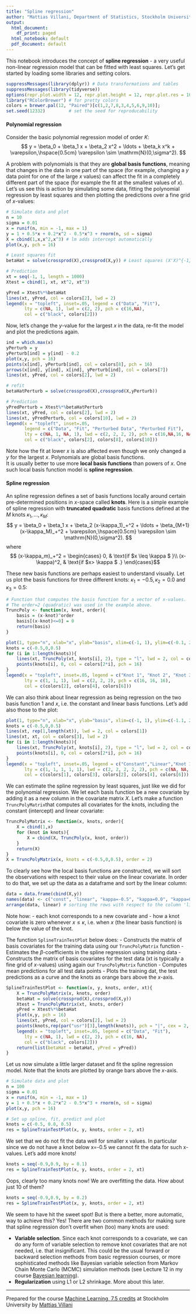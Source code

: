 ```yaml
---
title: "Spline regression"
author: "Mattias Villani, Department of Statistics, Stockholm University"
output:
  html_document:
    df_print: paged
  html_notebook: default
  pdf_document: default
---
```


This notebook introduces the concept of **spline regression** - a very useful non-linear regression model that can be fitted with least squares.
Let's get started by loading some libraries and setting colors.
```r
suppressMessages(library(dplyr)) # Data transformations and tables
suppressMessages(library(tidyverse))
options(repr.plot.width = 12, repr.plot.height = 12, repr.plot.res = 100) # plot size
library("RColorBrewer") # for pretty colors
colors = brewer.pal(12, "Paired")[c(1,2,7,8,3,4,5,6,9,10)];
set.seed(12332)         # set the seed for reproducability
```

#### Polynomial regression
Consider the basic polynomial regression model of order $K$:
$$ y = \beta_0 + \beta_1 x + \beta_2 x^2 + \ldots + \beta_k x^k + \varepsilon,\hspace{0.5cm} \varepsilon \sim \mathrm{N}(0,\sigma^2). $$

A problem with polynomials is that they are **global basis functions**, meaning that changes in the data in one part of the space (for example, changing a $y$ data point for one of the large $x$ values) can affect the fit in a completely different part of the space (for example the fit at the smallest values of $x$). Let's us see this is action by simulating some data, fitting the polynomial regression by least squares and then plotting the predictions over a fine grid of $x$-values:

```r
# Simulate data and plot
n = 10
sigma = 0.01
x = runif(n, min = -1, max = 1)
y = 1 + 0.5*x + 0.2*x^2 - 0.5*x^3 + rnorm(n, sd = sigma)
X = cbind(1,x,x^2,x^3) # lm adds intercept automatically
plot(x,y, pch = 16)

# Least squares fit
betaHat = solve(crossprod(X),crossprod(X,y)) # Least squares (X'X)^{-1}(X'y)

# Prediction
xt = seq(-1, 1, length = 1000)
Xtest = cbind(1, xt, xt^2, xt^3)

yPred = Xtest%*%betaHat
lines(xt, yPred, col = colors[2], lwd = 2)
legend(x = "topleft", inset=.05, legend = c("Data", "Fit"),  
       lty = c(NA, 1), lwd = c(2, 2), pch = c(16,NA),
       col = c("black", colors[2]))
```

Now, let's change the $y$-value for the largest $x$ in the data, re-fit the model and plot the predictions again.

```r
ind = which.max(x)
yPerturb = y
yPerturb[ind] = y[ind] - 0.2
plot(x,y, pch = 16)
points(x[ind], yPerturb[ind], col = colors[8], pch = 16)
arrows(x[ind], y[ind], x[ind], yPerturb[ind], col = colors[7])
lines(xt, yPred, col = colors[2], lwd = 2)

# refit
betaHatPerturb = solve(crossprod(X),crossprod(X,yPerturb))

# Prediction
yPredPerturb = Xtest%*%betaHatPerturb
lines(xt, yPred, col = colors[2], lwd = 2)
lines(xt, yPredPerturb, col = colors[10], lwd = 2)
legend(x = "topleft", inset=.05, 
       legend = c("Data", "Fit", "Perturbed Data", "Perturbed Fit"),  
       lty = c(NA, 1, NA, 1), lwd = c(2, 2, 2, 2), pch = c(16,NA,16, NA),
       col = c("black", colors[2], colors[8], colors[10]))
```

Note how the fit at lower $x$ is also affected even though we only changed a $y$ for the largest $x$. Polynomials are global basis functions. <br>
It is usually better to use more **local basis functions** than powers of $x$. One such local basis function model is **spline regression**.

#### Spline regression
An spline regression defines a set of basis functions locally around certain pre-determined positions in $x$-space called **knots**. Here is a simple example of spline regression with **truncated quadratic** basis functions defined at the $M$ knots $\kappa_1,\ldots,\kappa_M$:
$$ y = \beta_0 + \beta_1 x + \beta_2 (x-\kappa_1)_+^2 + \ldots + \beta_{M+1}(x-\kappa_M)_+^2 + \varepsilon,\hspace{0.5cm} \varepsilon \sim \mathrm{N}(0,\sigma^2). $$
where
$$ (x-\kappa_m)_+^2 = 
\begin{cases}
    0, & \text{if $x \leq \kappa $ }\\
    (x-\kappa)^2, & \text{if $x> \kappa $ .}
\end{cases}$$

These new basis functions are perhaps easiest to understand visually. Let us plot the basis functions for three different knots: $\kappa_1=-0.5, \kappa_2=0.0$ and $\kappa_3=0.5$:

```r
# Function that computes the basis function for a vector of x-values. 
# The order=2 (quadratic) was used in the example above.
TruncPoly <- function(x, knot, order){
    basis = (x-knot)^order
    basis[(x-knot)<=0] = 0 
    return(basis)
}

plot(1, type="n", xlab="x", ylab="basis", xlim=c(-1, 1), ylim=c(-0.1, 2.2))
knots = c(-0.5,0,0.5)
for (i in 1:length(knots)){
    lines(xt, TruncPoly(xt, knots[i], 2), type = "l", lwd = 2, col = colors[2*i])
    points(knots[i], 0, col = colors[2*i], pch = 16)
}
legend(x = "topleft", inset=.05, legend = c("Knot 1", "Knot 2", "Knot 3"),  
       lty = c(1, 1, 1), lwd = c(2, 2, 2), pch = c(16, 16, 16),
       col = c(colors[2], colors[4], colors[6]))
```

We can also think about linear regression as being regression on the two basis function $1$ and $x$, i.e. the constant and linear basis functions. Let's add also those to the plot:

```r
plot(1, type="n", xlab="x", ylab="basis", xlim=c(-1, 1), ylim=c(-1.1, 2.2))
knots = c(-0.5,0,0.5)
lines(xt, rep(1,length(xt)), lwd = 2, col = colors[1])
lines(xt, xt, col = colors[3], lwd = 2)
for (i in 1:length(knots)){
    lines(xt, TruncPoly(xt, knots[i], 2), type = "l", lwd = 2, col = colors[2*i])
    points(knots[i], 0, col = colors[2*i], pch = 16)
}
legend(x = "topleft", inset=.05, legend = c("Constant","Linear","Knot 1", "Knot 2", "Knot 3"),  
       lty = c(1, 1, 1, 1, 1), lwd = c(2, 2, 2, 2, 2), pch = c(NA, NA, 16, 16, 16),
       col = c(colors[1], colors[3], colors[2], colors[4], colors[6]))
```

We can estimate the spline regression by least squares, just like we did for the polynomial regression. We let each basis function be a new covariate by adding it as a new column in the covariate matrix $X$. Let's make a function `TruncPolyMatrix`that computes all covariates for the knots, including the constant (intercept) and linear covariate:

```r
TruncPolyMatrix <- function(x, knots, order){
    X = cbind(1,x)
    for (knot in knots){
        X = cbind(X, TruncPoly(x, knot, order))
    } 
    return(X)
}
X = TruncPolyMatrix(x, knots = c(-0.5,0,0.5), order = 2)
```

To clearly see how the local basis functions are constructed, we will sort the observations with respect to their value on the linear covariate.
In order to do that, we set up the data as a dataframe and sort by the linear column:

```r
data = data.frame(cbind(X,y))
names(data) <- c("const", "linear", "kappa=-0.5", "kappa=0.0", "kappa=0.5", "y")
arrange(data, linear) # sorting the rows with respect to the column 'linear'
```

Note how:
- each knot corresponds to a new covariate and
- how a knot covariate is zero whenever $x\leq \kappa$, i.e. when $x$ (the linear basis function) is below the value of the knot.

The function `SplineTrainTestPlot` below does:
- Constructs the matrix of basis covariates for the training data using our `TruncPolyMatrix` function
- Estimates the $\beta$-coefficients in the spline regression using training data
- Constructs the matrix of basis covariates for the test data (xt is typically a fine grid of $x$-values) using again our `TruncPolyMatrix` function
- Computes mean predictions for all test data points 
- Plots the training dat, the test predictions as a curve and the knots as orange bars above the $x$-axis.

```r
SplineTrainTestPlot <- function(x, y, knots, order, xt){
    X = TruncPolyMatrix(x, knots, order)
    betaHat = solve(crossprod(X),crossprod(X,y))
    Xtest = TruncPolyMatrix(xt, knots, order)
    yPred = Xtest%*%betaHat
    plot(x,y, pch = 16)
    lines(xt, yPred, col = colors[2], lwd = 2)
    points(knots,rep(par("usr")[3],length(knots)), pch = "|", cex = 2, col = colors[4])
    legend(x = "topleft", inset=.05, legend = c("Data", "Fit"),  
       lty = c(NA, 1), lwd = c(2, 2), pch = c(16, NA),
       col = c("black", colors[2]))
    return(list(betaHat = betaHat, yPred = yPred))
}
```
Let us now simulate a little larger dataset and fit the spline regression model. Note that the knots are plotted by orange bars above the $x$-axis.
```r
# Simulate data and plot
n = 100
sigma = 0.01
x = runif(n, min = -1, max = 1)
y = 1 + 0.5*x + 0.2*x^2 - 0.5*x^3 + rnorm(n, sd = sigma)
plot(x,y, pch = 16)

# Set up spline, fit, predict and plot
knots = c(-0.5, 0.0, 0.5)
res = SplineTrainTestPlot(x, y, knots, order = 2, xt)
```
We set that we do not fit the data well for smaller x values. In particular since we do not have a knot below x=-0.5 we cannot fit the data for such x-values. Let's add more knots!

```r
knots = seq(-0.9,0.9, by = 0.1)
res = SplineTrainTestPlot(x, y, knots, order = 2, xt)
```
Oops, clearly too many knots now! We are overfitting the data. How about just 10 of them?
```r
knots = seq(-0.9,0.9, by = 0.2)
res = SplineTrainTestPlot(x, y, knots, order = 2, xt)
```

We seem to have hit the sweet spot! But is there a better, more automatic, way to achieve this? Yes! There are two common methods for making sure that spline regression don't overfit when (too) many knots are used:

- **Variable selection**. Since each knot corresponds to a covariate, we can do any form of variable selection to remove knot covariates that are not needed, i.e. that insignificant. This could be the usual forward or backward selection methods from basic regression courses, or more sophisticated methods like Bayesian variable selection from Markov Chain Monte Carlo (MCMC) simulation methods (see Lecture 12 in my course [Bayesian learning](https://github.com/mattiasvillani/BayesLearnCourse)).
- **Regularization** using L1 or L2 shrinkage. More about this later.

---
Prepared for the course [Machine Learning, 7.5 credits](https://github.com/mattiasvillani/MLcourse) at Stockholm University by 
[Mattias Villani](https://mattiasvillani.com)